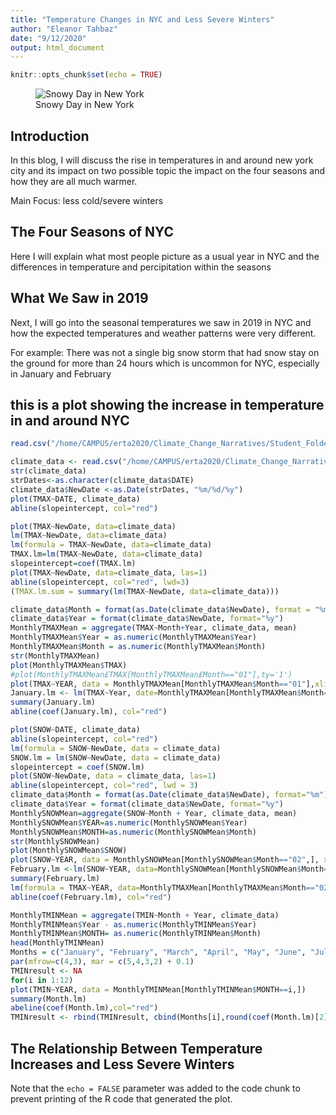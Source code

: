 ```yaml
---
title: "Temperature Changes in NYC and Less Severe Winters"
author: "Eleanor Tahbaz"
date: "9/12/2020"
output: html_document
---
```


```r
knitr::opts_chunk$set(echo = TRUE)
```

![Snowy Day in New York](https://rstudio.pomona.edu/s/24fdc7302027593d32a05/files/Climate_Change_Narratives/Student_Folders/Tahbaz/Project1/images/snow_day_in_nyc.jpg)

## Introduction

In this blog, I will discuss the rise in temperatures in and around new york city and its impact on two possible topic the impact on the four seasons and how they are all much warmer. 

Main Focus: less cold/severe winters

## The Four Seasons of NYC

Here I will explain what most people picture as a usual year in NYC and the differences in temperature and percipitation within the seasons

## What We Saw in 2019

Next, I will go into the seasonal temperatures we saw in 2019 in NYC and how the expected temperatures and weather patterns were very different.

For example: There was not a single big snow storm that had snow stay on the ground for more than 24 hours which is uncommon for NYC, especially in January and February

## this is a plot showing the increase in temperature in and around NYC

```r
read.csv("/home/CAMPUS/erta2020/Climate_Change_Narratives/Student_Folders/Tahbaz/Project1/EleanorTahbaz_NY,NY region_data.csv")

```

```r
climate_data <- read.csv("/home/CAMPUS/erta2020/Climate_Change_Narratives/Student_Folders/Tahbaz/Project1/EleanorTahbaz_NY,NY region_data.csv")
str(climate_data)
strDates<-as.character(climate_data$DATE)
climate_data$NewDate <-as.Date(strDates, "%m/%d/%y")
plot(TMAX~DATE, climate_data)
abline(slopeintercept, col="red")
```


```r
plot(TMAX~NewDate, data=climate_data)
lm(TMAX~NewDate, data=climate_data)
lm(formula = TMAX~NewDate, data=climate_data)
TMAX.lm=lm(TMAX~NewDate, data=climate_data)
slopeintercept=coef(TMAX.lm)
plot(TMAX~NewDate, data=climate_data, las=1)
abline(slopeintercept, col="red", lwd=3)
(TMAX.lm.sum = summary(lm(TMAX~NewDate, data=climate_data)))

```

```r
climate_data$Month = format(as.Date(climate_data$NewDate), format = "%m")
climate_data$Year = format(climate_data$NewDate, format="%y")
MonthlyTMAXMean = aggregate(TMAX~Month+Year, climate_data, mean)
MonthlyTMAXMean$Year = as.numeric(MonthlyTMAXMean$Year)
MonthlyTMAXMean$Month = as.numeric(MonthlyTMAXMean$Month)
str(MonthlyTMAXMean)
plot(MonthlyTMAXMean$TMAX)
#plot(MonthlyTMAXMean£TMAX[MonthlyTMAXMean£Month=="01"],ty='1')
plot(TMAX~YEAR, data = MonthlyTMAXMean[MonthlyTMAXMean$Month=="01"],xlim=c(1974, 2020))
January.lm <- lm(TMAX~Year, date=MonthlyTMAXMean[MonthlyTMAXMean$Month=="01",])
summary(January.lm)
abline(coef(January.lm), col="red")
```

```r
plot(SNOW~DATE, climate_data)
abline(slopeintercept, col="red")
lm(formula = SNOW~NewDate, data = climate_data)
SNOW.lm = lm(SNOW~NewDate, data = climate_data)
slopeintercept = coef(SNOW.lm)
plot(SNOW~NewDate, data = climate_data, las=1)
abline(slopeintercept, col="red", lwd = 3)
climate_data$Month = format(as.Date(climate_data$NewDate), format="%m")
climate_data$Year = format(climate_data$NewDate, format="%y")
MonthlySNOWMean=aggregate(SNOW~Month + Year, climate_data, mean)
MonthlySNOWMean$YEAR=as.numeric(MonthlySNOWMean$Year)
MonthlySNOWMean$MONTH=as.numeric(MonthlySNOWMean$Month)
str(MonthlySNOWMean)
plot(MonthlySNOWMean$SNOW)
plot(SNOW~YEAR, data = MonthlySNOWMean[MonthlySNOWMean$Month=="02",], xlim=c(1975,2020))
February.lm <-lm(SNOW~YEAR, data=MonthlySNOWMean[MonthlySNOWMean$Month=="02",])
summary(February.lm)
lm(formula = TMAX~YEAR, data=MonthlyTMAXMean[MonthlyTMAXMean$Month=="02",])
abline(coef(February.lm), col="red")

```

```r
MonthlyTMINMean = aggregate(TMIN~Month + Year, climate_data)
MonthlyTMINMean$Year - as.numeric(MonthlyTMINMean$Year)
MonthlyTMINMean$MONTH= as.numeric(MonthlyTMINMean$Month)
head(MonthlyTMINMean)
Months = c("January", "February", "March", "April", "May", "June", "July", "August", "September", "October", "Novemeber", "December")
par(mfrow=c(4,3), mar = c(5,4,3,2) + 0.1)
TMINresult <- NA
for(i in 1:12) 
plot(TMIN~YEAR, data = MonthlyTMINMean[MonthlyTMINMean$MONTH==i,])
summary(Month.lm)
abeline(coef(Month.lm),col="red")
TMINresult <- rbind(TMINresult, cbind(Months[i],round(coef(Month.lm)[2],4), round(summary(Month.lm)$coefficients[2,4],4), round(summary(Month.lm)$r.squared,3)))

```

## The Relationship Between Temperature Increases and Less Severe Winters


Note that the `echo = FALSE` parameter was added to the code chunk to prevent printing of the R code that generated the plot.
